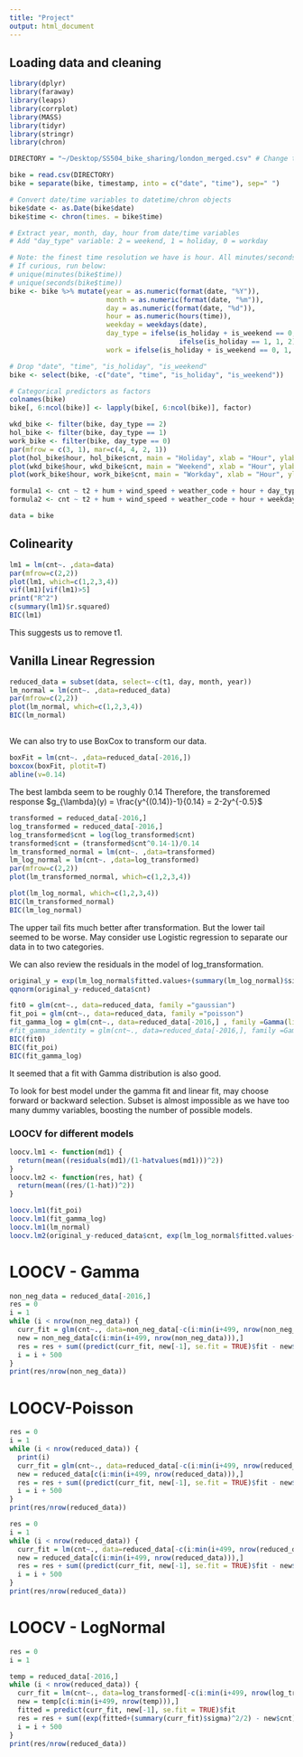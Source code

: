 ```yaml
---
title: "Project"
output: html_document
---
```

## Loading data and cleaning
```r
library(dplyr)
library(faraway)
library(leaps)
library(corrplot)
library(MASS)
library(tidyr)
library(stringr)
library(chron)
```

```r
DIRECTORY = "~/Desktop/SS504_bike_sharing/london_merged.csv" # Change this to your file!
```

```r
bike = read.csv(DIRECTORY)
bike = separate(bike, timestamp, into = c("date", "time"), sep=" ")

# Convert date/time variables to datetime/chron objects
bike$date <- as.Date(bike$date)
bike$time <- chron(times. = bike$time)

# Extract year, month, day, hour from date/time variables
# Add "day_type" variable: 2 = weekend, 1 = holiday, 0 = workday

# Note: the finest time resolution we have is hour. All minutes/seconds are "00". 
# If curious, run below:
# unique(minutes(bike$time))
# unique(seconds(bike$time))
bike <- bike %>% mutate(year = as.numeric(format(date, "%Y")), 
                        month = as.numeric(format(date, "%m")),
                        day = as.numeric(format(date, "%d")),
                        hour = as.numeric(hours(time)),
                        weekday = weekdays(date),
                        day_type = ifelse(is_holiday + is_weekend == 0, 0, 
                                          ifelse(is_holiday == 1, 1, 2)),
                        work = ifelse(is_holiday + is_weekend == 0, 1, 0)) 
```

```r
# Drop "date", "time", "is_holiday", "is_weekend"
bike <- select(bike, -c("date", "time", "is_holiday", "is_weekend"))

# Categorical predictors as factors
colnames(bike)
bike[, 6:ncol(bike)] <- lapply(bike[, 6:ncol(bike)], factor)
```

```r
wkd_bike <- filter(bike, day_type == 2)
hol_bike <- filter(bike, day_type == 1)
work_bike <- filter(bike, day_type == 0)
par(mfrow = c(3, 1), mar=c(4, 4, 2, 1))
plot(hol_bike$hour, hol_bike$cnt, main = "Holiday", xlab = "Hour", ylab = "Count", ylim = c(0, 7600))
plot(wkd_bike$hour, wkd_bike$cnt, main = "Weekend", xlab = "Hour", ylab = "Count", ylim = c(0, 7600))
plot(work_bike$hour, work_bike$cnt, main = "Workday", xlab = "Hour", ylab = "Count", ylim = c(0, 7600))
```

```r
formula1 <- cnt ~ t2 + hum + wind_speed + weather_code + hour + day_type 
formula2 <- cnt ~ t2 + hum + wind_speed + weather_code + hour + weekday

```

```r
data = bike
```

## Colinearity
```r
lm1 = lm(cnt~. ,data=data)
par(mfrow=c(2,2))
plot(lm1, which=c(1,2,3,4))
vif(lm1)[vif(lm1)>5]
print("R^2")
c(summary(lm1)$r.squared)
BIC(lm1)
```
This suggests us to remove t1. 


## Vanilla Linear Regression
```r
reduced_data = subset(data, select=-c(t1, day, month, year))
lm_normal = lm(cnt~. ,data=reduced_data)
par(mfrow=c(2,2))
plot(lm_normal, which=c(1,2,3,4))
BIC(lm_normal)
```

## 
We can also try to use BoxCox to transform our data.
```r
boxFit = lm(cnt~. ,data=reduced_data[-2016,])
boxcox(boxFit, plotit=T)
abline(v=0.14)
```
The best lambda seem to be roughly 0.14 Therefore, the transforemed response $g_{\lambda}(y) = \frac{y^{(0.14)}-1}{0.14} = 2-2y^{-0.5}$
```r
transformed = reduced_data[-2016,]
log_transformed = reduced_data[-2016,]
log_transformed$cnt = log(log_transformed$cnt) 
transformed$cnt = (transformed$cnt^0.14-1)/0.14
lm_transformed_normal = lm(cnt~. ,data=transformed)
lm_log_normal = lm(cnt~. ,data=log_transformed)
par(mfrow=c(2,2))
plot(lm_transformed_normal, which=c(1,2,3,4))
```
```r
plot(lm_log_normal, which=c(1,2,3,4))
BIC(lm_transformed_normal)
BIC(lm_log_normal)
```


The upper tail fits much better after transformation. But the lower tail seemed to be worse. May consider use Logistic regression to separate our data in to two categories.

We can also review the residuals in the model of log_transformation.
```r
original_y = exp(lm_log_normal$fitted.values+(summary(lm_log_normal)$sigma)^2/2)
qqnorm(original_y-reduced_data$cnt)
```


```r
fit0 = glm(cnt~., data=reduced_data, family ="gaussian")
fit_poi = glm(cnt~., data=reduced_data, family ="poisson")
fit_gamma_log = glm(cnt~., data=reduced_data[-2016,] , family =Gamma(link="log"))
#fit_gamma_identity = glm(cnt~., data=reduced_data[-2016,], family =Gamma(link="identity"))
BIC(fit0)
BIC(fit_poi)
BIC(fit_gamma_log)
```
It seemed that a fit with Gamma distribution is also good.

To look for best model under the gamma fit and linear fit, may choose forward or backward selection. Subset is almost impossible as we have too many dummy variables, boosting the number of possible models.

### LOOCV for different models
```r
loocv.lm1 <- function(md1) {
  return(mean((residuals(md1)/(1-hatvalues(md1)))^2))
}
loocv.lm2 <- function(res, hat) {
  return(mean((res/(1-hat))^2))
}

loocv.lm1(fit_poi)
loocv.lm1(fit_gamma_log)
loocv.lm1(lm_normal)
loocv.lm2(original_y-reduced_data$cnt, exp(lm_log_normal$fitted.values+(summary(lm_log_normal)$sigma)^2/2))

```

# LOOCV - Gamma
```r
non_neg_data = reduced_data[-2016,]
res = 0
i = 1
while (i < nrow(non_neg_data)) {
  curr_fit = glm(cnt~., data=non_neg_data[-c(i:min(i+499, nrow(non_neg_data))),], family=Gamma(link="log")) # Fit model by removing the i-th row.
  new = non_neg_data[c(i:min(i+499, nrow(non_neg_data))),]
  res = res + sum((predict(curr_fit, new[-1], se.fit = TRUE)$fit - new$cnt)^2) # Predict the value, compute the squared residual.
  i = i + 500
}
print(res/nrow(non_neg_data))
```

# LOOCV-Poisson
```r
res = 0
i = 1
while (i < nrow(reduced_data)) {
  print(i)
  curr_fit = glm(cnt~., data=reduced_data[-c(i:min(i+499, nrow(reduced_data))),], family="poisson") # Fit model by removing the i-th row.
  new = reduced_data[c(i:min(i+499, nrow(reduced_data))),]
  res = res + sum((predict(curr_fit, new[-1], se.fit = TRUE)$fit - new$cnt)^2) # Predict the value, compute the squared residual.
  i = i + 500
}
print(res/nrow(reduced_data))
```
```r
res = 0
i = 1
while (i < nrow(reduced_data)) {
  curr_fit = lm(cnt~., data=reduced_data[-c(i:min(i+499, nrow(reduced_data))),]) # Fit model by removing the i-th row.
  new = reduced_data[c(i:min(i+499, nrow(reduced_data))),]
  res = res + sum((predict(curr_fit, new[-1], se.fit = TRUE)$fit - new$cnt)^2) # Predict the value, compute the squared residual.
  i = i + 500
}
print(res/nrow(reduced_data))
```

# LOOCV - LogNormal
```r
res = 0
i = 1

temp = reduced_data[-2016,]
while (i < nrow(reduced_data)) {
  curr_fit = lm(cnt~., data=log_transformed[-c(i:min(i+499, nrow(log_transformed))),]) # Fit model by removing the i-th row.
  new = temp[c(i:min(i+499, nrow(temp))),]
  fitted = predict(curr_fit, new[-1], se.fit = TRUE)$fit
  res = res + sum((exp(fitted+(summary(curr_fit)$sigma)^2/2) - new$cnt)^2) # Predict the value, compute the squared residual.
  i = i + 500
}
print(res/nrow(reduced_data))
```

